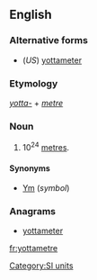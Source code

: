 ==English==

===Alternative forms===
* (''US'') [[yottameter]]

===Etymology===
''[[yotta-]]'' + ''[[metre]]''

===Noun===
{{en-noun}}

# 10<sup>24</sup> [[metre]]s.

====Synonyms====
* [[Ym]] (''symbol'')

===Anagrams===
* [[yottameter#English|yottameter]]

[[Category:SI units]]

[[fr:yottametre]]
